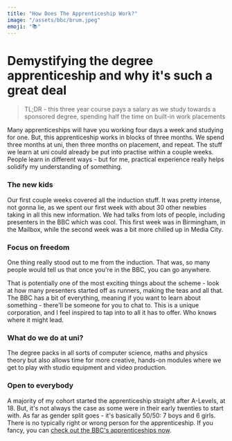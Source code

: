 ```yaml
---
title: "How Does The Apprenticeship Work?"
image: "/assets/bbc/brum.jpeg"
emoji: "📚"
---
```


# Demystifying the degree apprenticeship and why it's such a great deal

> TL;DR - this three year course pays a salary as we study towards a sponsored degree, spending half the time on built-in work placements

Many apprenticeships will have you working four days a week and studying for one. But, this apprenticeship works in blocks of three months. We spend three months at uni, then three months on placement, and repeat. The stuff we learn at uni could already be put into practise within a couple weeks. People learn in different ways - but for me, practical experience really helps solidify my understanding of something.

<Picture
	pic="/assets/showcase/stage.JPG"
	caption="BBC Production training at Wood Norton"
	alt="People sat on a stage before recording"
/>

### The new kids

Our first couple weeks covered all the induction stuff. It was pretty intense, not gonna lie, as we spent our first week with about 30 other newbies taking in all this new information. We had talks from lots of people, including presenters in the BBC which was cool. This first week was in Birmingham, in the Mailbox, while the second week was a bit more chilled up in Media City.

<Picture
	pic="/assets/bbc/salford.jpg"
	caption="Media City, home to all kinds of shows"
	alt="Media City"
/>

### Focus on freedom

One thing really stood out to me from the induction. That was, so many people would tell us that <StandoutText>once you're in the BBC, you can go anywhere.</StandoutText>

That is potentially one of the most exciting things about the scheme - look at how many presenters started off as runners, making the teas and all that. The BBC has a bit of everything, meaning if you want to learn about something - there'll be someone for you to chat to. This is a unique corporation, and I feel inspired to tap into to all it has to offer. Who knows where it might lead.

<Picture pic="/assets/showcase/cam.jpg" caption="" alt="Me holding a camera" />

### What do we do at uni?

The degree packs in all sorts of computer science, maths and physics theory but also allows time for more creative, hands-on modules where we get to play with studio equipment and video production.

### Open to everybody

A majority of my cohort started the apprenticeship straight after A-Levels, at 18. But, it's not always the case as some were in their early twenties to start with. As far as gender split goes - it's basically 50/50: 7 boys and 6 girls. There is no typically right or wrong person for the apprenticeship. If you fancy, you can [check out the BBC's apprenticeships now](https://www.bbc.co.uk/careers/trainee-schemes-and-apprenticeships/apprenticeships).
